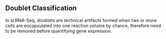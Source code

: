 
## Doublet Classification  {#ch-5-5}

In scRNA-Seq, doublets are technical artifacts formed when two or more cells are encapsulated into one reaction volume by chance, therefore need to be removed before quantifying gene expression. 